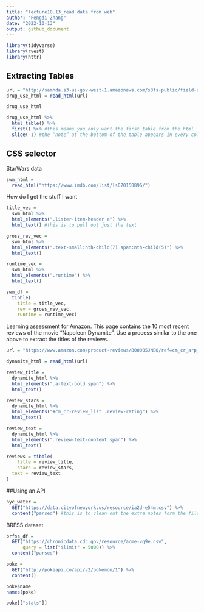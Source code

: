```yaml
---
title: "lecture10.13_read data from web"
author: "Fengdi Zhang"
date: "2022-10-13"
output: github_document
---
```


```r
library(tidyverse)
library(rvest)
library(httr)
```

## Extracting Tables

```r
url = "http://samhda.s3-us-gov-west-1.amazonaws.com/s3fs-public/field-uploads/2k15StateFiles/NSDUHsaeShortTermCHG2015.htm"
drug_use_html = read_html(url)

drug_use_html
```

```r
drug_use_html %>%
  html_table() %>% 
  first() %>% #this means you only want the first table from the html
  slice(-1) #the “note” at the bottom of the table appears in every column in the first row, we need to remove that 
```

## CSS selector

StarWars data

```r
swm_html = 
  read_html("https://www.imdb.com/list/ls070150896/")
```

How do I get the stuff I want

```r
title_vec = 
  swm_html %>%
  html_elements(".lister-item-header a") %>%
  html_text() #this is to pull out just the text

gross_rev_vec = 
  swm_html %>%
  html_elements(".text-small:nth-child(7) span:nth-child(5)") %>%
  html_text()

runtime_vec = 
  swm_html %>%
  html_elements(".runtime") %>%
  html_text()

swm_df = 
  tibble(
    title = title_vec,
    rev = gross_rev_vec,
    runtime = runtime_vec)

```

Learning assessment for Amazon.
This page contains the 10 most recent reviews of the movie “Napoleon Dynamite”. Use a process similar to the one above to extract the titles of the reviews.

```r
url = "https://www.amazon.com/product-reviews/B00005JNBQ/ref=cm_cr_arp_d_viewopt_rvwer?ie=UTF8&reviewerType=avp_only_reviews&sortBy=recent&pageNumber=1"

dynamite_html = read_html(url)

review_title = 
  dynamite_html %>% 
  html_elements(".a-text-bold span") %>% 
  html_text()

review_stars = 
  dynamite_html %>% 
  html_elements("#cm_cr-review_list .review-rating") %>% 
  html_text()

review_text = 
  dynamite_html %>% 
  html_elements(".review-text-content span") %>% 
  html_text()

reviews = tibble(
    title = review_title,
    stars = review_stars,
  text = review_text
)


```

##Using an API


```r
nyc_water = 
  GET("https://data.cityofnewyork.us/resource/ia2d-e54m.csv") %>% 
  content("parsed") #this is to clean out the extra notes form the file, and only get useful data. 

```

BRFSS dataset 
```r
brfss_df = 
  GET("https://chronicdata.cdc.gov/resource/acme-vg9e.csv",
      query = list("$limit" = 5000)) %>% 
  content("parsed")
```

```r
poke = 
  GET("http://pokeapi.co/api/v2/pokemon/1") %>%
  content()

poke$name
names(poke)

poke[["stats"]]
```

